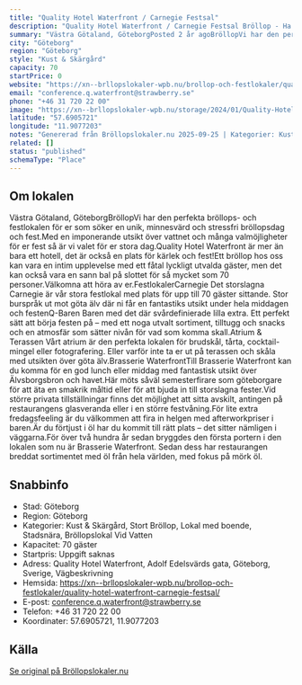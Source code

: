 ```yaml
---
title: "Quality Hotel Waterfront / Carnegie Festsal"
description: "Quality Hotel Waterfront / Carnegie Festsal Bröllop - Ha ert bröllop hos oss på Quality Hotel Waterfront / Carnegie Festsal. Se vår fina Bröllopslokal. Skicka…"
summary: "Västra Götaland, GöteborgPosted 2 år agoBröllopVi har den perfekta bröllops- och festlokalen för er som söker en unik, minnesvärd och stressfri bröllopsdag och fest.Med en imponerande utsikt över…"
city: "Göteborg"
region: "Göteborg"
style: "Kust & Skärgård"
capacity: 70
startPrice: 0
website: "https://xn--brllopslokaler-wpb.nu/brollop-och-festlokaler/quality-hotel-waterfront-carnegie-festsal/"
email: "conference.q.waterfront@strawberry.se"
phone: "+46 31 720 22 00"
image: "https://xn--brllopslokaler-wpb.nu/storage/2024/01/Quality-Hotel-Waterfront-brollopslokal-goteborg-festlokal-brollop-11-1.webp"
latitude: "57.6905721"
longitude: "11.9077203"
notes: "Genererad från Bröllopslokaler.nu 2025-09-25 | Kategorier: Kust & Skärgård, Stort Bröllop, Lokal med boende, Stadsnära, Bröllopslokal Vid Vatten"
related: []
status: "published"
schemaType: "Place"
---
```


## Om lokalen

Västra Götaland, GöteborgBröllopVi har den perfekta bröllops- och festlokalen för er som söker en unik, minnesvärd och stressfri bröllopsdag och fest.Med en imponerande utsikt över vattnet och många valmöjligheter för er fest så är vi valet för er stora dag.Quality Hotel Waterfront är mer än bara ett hotell, det är också en plats för kärlek och fest!Ett bröllop hos oss kan vara en intim upplevelse med ett fåtal lyckligt utvalda gäster, men det kan också vara en sann bal på slottet för så mycket som 70 personer.Välkomna att höra av er.FestlokalerCarnegie Det storslagna Carnegie är vår stora festlokal med plats för upp till 70 gäster sittande. Stor burspråk ut mot göta älv där ni får en fantastiks utsikt under hela middagen och festenQ-Baren Baren med det där svårdefinierade lilla extra. Ett perfekt sätt att börja festen på – med ett noga utvalt sortiment, tilltugg och snacks och en atmosfär som sätter nivån för vad som komma skall.Atrium & Terassen Vårt atrium är den perfekta lokalen för brudskål, tårta, cocktail-mingel eller fotografering. Eller varför inte ta er ut på terassen och skåla med utsikten över göta älv.Brasserie WaterfrontTill Brasserie Waterfront kan du komma för en god lunch eller middag med fantastisk utsikt över Älvsborgsbron och havet.Här möts såväl semesterfirare som göteborgare för att äta en smakrik måltid eller för att bjuda in till storslagna fester.Vid större privata tillställningar finns det möjlighet att sitta avskilt, antingen på restaurangens glasveranda eller i en större festvåning.För lite extra fredagsfeeling är du välkommen att fira in helgen med afterworkpriser i baren.Är du förtjust i öl har du kommit till rätt plats – det sitter nämligen i väggarna.För över två hundra år sedan bryggdes den första portern i den lokalen som nu är Brasserie Waterfront. Sedan dess har restaurangen breddat sortimentet med öl från hela världen, med fokus på mörk öl.

## Snabbinfo

- Stad: Göteborg
- Region: Göteborg
- Kategorier: Kust & Skärgård, Stort Bröllop, Lokal med boende, Stadsnära, Bröllopslokal Vid Vatten
- Kapacitet: 70 gäster
- Startpris: Uppgift saknas
- Adress: Quality Hotel Waterfront, Adolf Edelsvärds gata, Göteborg, Sverige, Vägbeskrivning
- Hemsida: https://xn--brllopslokaler-wpb.nu/brollop-och-festlokaler/quality-hotel-waterfront-carnegie-festsal/
- E-post: conference.q.waterfront@strawberry.se
- Telefon: +46 31 720 22 00
- Koordinater: 57.6905721, 11.9077203

## Källa

[Se original på Bröllopslokaler.nu](https://xn--brllopslokaler-wpb.nu/brollop-och-festlokaler/quality-hotel-waterfront-carnegie-festsal/)
